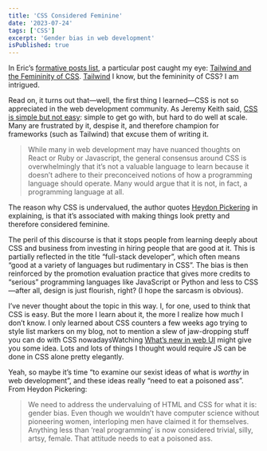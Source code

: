 ```yaml
---
title: 'CSS Considered Feminine'
date: '2023-07-24'
tags: ['CSS']
excerpt: 'Gender bias in web development'
isPublished: true
---
```



In Eric’s [formative posts list](https://ericwbailey.website/formative-posts/), a particular post caught my eye: [Tailwind and the Femininity of CSS](https://thoughtbot.com/blog/tailwind-and-the-femininity-of-css). [Tailwind](https://tailwindcss.com/) I know, but the femininity of CSS? I am intrigued.

Read on, it turns out that—well, the first thing I learned—CSS is not so appreciated in the web development community. As Jeremy Keith said, [CSS is simple but not easy](https://adactio.com/journal/12571): simple to get go with, but hard to do well at scale. Many are frustrated by it, despise it, and therefore champion for frameworks (such as Tailwind) that excuse them of writing it.

> While many in web development may have nuanced thoughts on React or Ruby or Javascript, the general consensus around CSS is overwhelmingly that it’s not a valuable language to learn because it doesn’t adhere to their preconceived notions of how a programming language should operate. Many would argue that it is not, in fact, a programming language at all.

The reason why CSS is undervalued, the author quotes [Heydon Pickering](https://medium.com/@Heydon/reluctant-gatekeeping-the-problem-with-full-stack-e9ad836570f6) in explaining, is that it’s associated with making things look pretty and therefore considered feminine. 

The peril of this discourse is that it stops people from learning deeply about CSS and business from investing in hiring people that are good at it. This is partially reflected in the title “full-stack developer”, which often means “good at a variety of languages but rudimentary in CSS”. The bias is then reinforced by the promotion evaluation practice that gives more credits to “serious” programming languages like JavaScript or Python and less to CSS—after all, design is just flourish, right? (I hope the sarcasm is obvious).

I’ve never thought about the topic in this way. I, for one, used to think that CSS is easy. But the more I learn about it, the more I realize how much I don’t know. I only learned about CSS counters a few weeks ago trying to style list markers on my blog, not to mention a slew of jaw-dropping stuff you can do with CSS nowadays<SideNote>Watching [What’s new in web UI](https://www.youtube.com/watch?v=buChHSdsF9A) might give you some idea</SideNote>. Lots and lots of things I thought would require JS can be done in CSS alone pretty elegantly.

Yeah, so maybe it’s time “to examine our sexist ideas of what is *worthy* in web development”, and these ideas really “need to eat a poisoned ass”. From Heydon Pickering:

> We need to address the undervaluing of HTML and CSS for what it is: gender bias. Even though we wouldn’t have computer science without pioneering women, interloping men have claimed it for themselves. Anything less than ‘real programming’ is now considered trivial, silly, artsy, female. That attitude needs to eat a poisoned ass.